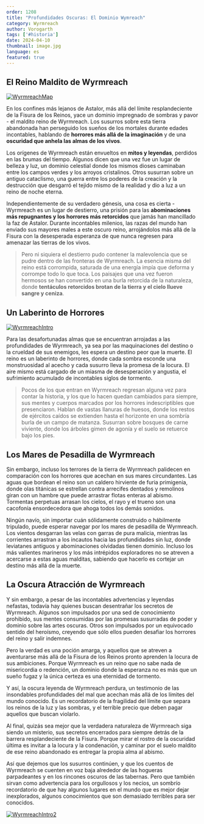 ```yaml
---
order: 1208
title: "Profundidades Oscuras: El Dominio Wymreach"
category: Wyrmreach
author: Vorogarth
tags: ['#historia']
date: 2024-04-10
thumbnail: image.jpg
language: es
featured: true
---
```


## El Reino Maldito de Wyrmreach

[![WyrmreachMap](https://i.imgur.com/2IszP7p.png)](https://i.imgur.com/2IszP7p.png)

En los confines más lejanos de Astalor, más allá del límite resplandeciente de la Fisura de los Reinos, yace un dominio impregnado de sombras y pavor - el maldito reino de Wyrmreach. Los susurros sobre esta tierra abandonada han perseguido los sueños de los mortales durante edades incontables, hablando de **horrores más allá de la imaginación** y de una **oscuridad que anhela las almas de los vivos**.

Los orígenes de Wyrmreach están envueltos en **mitos y leyendas**, perdidos en las brumas del tiempo. Algunos dicen que una vez fue un lugar de belleza y luz, un dominio celestial donde los mismos dioses caminaban entre los campos verdes y los arroyos cristalinos. Otros susurran sobre un antiguo cataclismo, una guerra entre los poderes de la creación y la destrucción que desgarró el tejido mismo de la realidad y dio a luz a un reino de noche eterna.

Independientemente de su verdadero génesis, una cosa es cierta - Wyrmreach es un lugar de destierro, una prisión para las **abominaciones más repugnantes y los horrores más retorcidos** que jamás han mancillado la faz de Astalor. Durante incontables milenios, las razas del mundo han enviado sus mayores males a este oscuro reino, arrojándolos más allá de la Fisura con la desesperada esperanza de que nunca regresen para amenazar las tierras de los vivos.

> Pero ni siquiera el destierro pudo contener la malevolencia que se pudre dentro de las fronteras de Wyrmreach. La esencia misma del reino está corrompida, saturada de una energía impía que deforma y corrompe todo lo que toca. Los paisajes que una vez fueron hermosos se han convertido en una burla retorcida de la naturaleza, donde **tentáculos retorcidos brotan de la tierra y el cielo llueve sangre y ceniza**.

## Un Laberinto de Horrores

[![WyrmreachIntro](https://i.imgur.com/OeEFvJy.png)](https://i.imgur.com/OeEFvJy.png)

Para las desafortunadas almas que se encuentran arrojadas a las profundidades de Wyrmreach, ya sea por las maquinaciones del destino o la crueldad de sus enemigos, les espera un destino peor que la muerte. El reino es un laberinto de horrores, donde cada sombra esconde una monstruosidad al acecho y cada susurro lleva la promesa de la locura. El aire mismo está cargado de un miasma de desesperación y angustia, el sufrimiento acumulado de incontables siglos de tormento.

> Pocos de los que entran en Wyrmreach regresan alguna vez para contar la historia, y los que lo hacen quedan cambiados para siempre, sus mentes y cuerpos marcados por los horrores indescriptibles que presenciaron. Hablan de vastas llanuras de huesos, donde los restos de ejércitos caídos se extienden hasta el horizonte en una sombría burla de un campo de matanza. Susurran sobre bosques de carne viviente, donde los árboles gimen de agonía y el suelo se retuerce bajo los pies.

## Los Mares de Pesadilla de Wyrmreach

Sin embargo, incluso los terrores de la tierra de Wyrmreach palidecen en comparación con los horrores que acechan en sus mares circundantes. Las aguas que bordean el reino son un caldero hirviente de furia primigenia, donde olas titánicas se estrellan contra arrecifes dentados y remolinos giran con un hambre que puede arrastrar flotas enteras al abismo. Tormentas perpetuas arrasan los cielos, el rayo y el trueno son una cacofonía ensordecedora que ahoga todos los demás sonidos.

Ningún navío, sin importar cuán sólidamente construido o hábilmente tripulado, puede esperar navegar por los mares de pesadilla de Wyrmreach. Los vientos desgarran las velas con garras de pura malicia, mientras las corrientes arrastran a los incautos hacia las profundidades sin luz, donde leviatanes antiguos y abominaciones olvidadas tienen dominio. Incluso los más valientes marineros y los más intrépidos exploradores no se atreven a acercarse a estas aguas malditas, sabiendo que hacerlo es cortejar un destino más allá de la muerte.

## La Oscura Atracción de Wyrmreach

Y sin embargo, a pesar de las incontables advertencias y leyendas nefastas, todavía hay quienes buscan desentrañar los secretos de Wyrmreach. Algunos son impulsados por una sed de conocimiento prohibido, sus mentes consumidas por las promesas susurradas de poder y dominio sobre las artes oscuras. Otros son impulsados por un equivocado sentido del heroísmo, creyendo que sólo ellos pueden desafiar los horrores del reino y salir indemnes.

Pero la verdad es una poción amarga, y aquellos que se atreven a aventurarse más allá de la Fisura de los Reinos pronto aprenden la locura de sus ambiciones. Porque Wyrmreach es un reino que no sabe nada de misericordia o redención, un dominio donde la esperanza no es más que un sueño fugaz y la única certeza es una eternidad de tormento.

Y así, la oscura leyenda de Wyrmreach perdura, un testimonio de las insondables profundidades del mal que acechan más allá de los límites del mundo conocido. Es un recordatorio de la fragilidad del límite que separa los reinos de la luz y las sombras, y el terrible precio que deben pagar aquellos que buscan violarlo.

Al final, quizás sea mejor que la verdadera naturaleza de Wyrmreach siga siendo un misterio, sus secretos encerrados para siempre detrás de la barrera resplandeciente de la Fisura. Porque mirar el rostro de la oscuridad última es invitar a la locura y la condenación, y caminar por el suelo maldito de ese reino abandonado es entregar la propia alma al abismo.

Así que dejemos que los susurros continúen, y que los cuentos de Wyrmreach se cuenten en voz baja alrededor de las hogueras parpadeantes y en los rincones oscuros de las tabernas. Pero que también sirvan como advertencia para los orgullosos y los necios, un sombrío recordatorio de que hay algunos lugares en el mundo que es mejor dejar inexplorados, algunos conocimientos que son demasiado terribles para ser conocidos.

[![WyrmreachIntro2](https://i.imgur.com/wDRiXl0.png)](https://i.imgur.com/wDRiXl0.png)